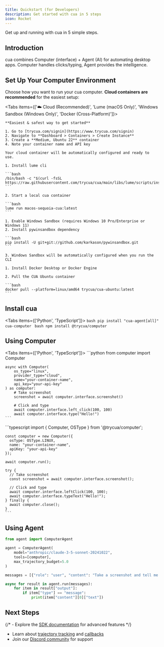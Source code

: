 ```yaml
---
title: Quickstart (for Developers)
description: Get started with cua in 5 steps
icon: Rocket
---
```



Get up and running with cua in 5 simple steps.

<Steps>
<Step>

## Introduction

cua combines Computer (interface) + Agent (AI) for automating desktop apps. Computer handles clicks/typing, Agent provides the intelligence.

</Step>

<Step>

## Set Up Your Computer Environment

Choose how you want to run your cua computer. **Cloud containers are recommended** for the easiest setup:

<Tabs items={['☁️ Cloud (Recommended)', 'Lume (macOS Only)', 'Windows Sandbox (Windows Only)', 'Docker (Cross-Platform)']}>
  <Tab value="☁️ Cloud (Recommended)">
    
    **Easiest & safest way to get started**
    
    1. Go to [trycua.com/signin](https://www.trycua.com/signin)
    2. Navigate to **Dashboard > Containers > Create Instance**
    3. Create a **Medium, Ubuntu 22** container
    4. Note your container name and API key
    
    Your cloud container will be automatically configured and ready to use.

  </Tab>
  <Tab value="Lume (macOS Only)">
    
    1. Install lume cli

    ```bash
    /bin/bash -c "$(curl -fsSL https://raw.githubusercontent.com/trycua/cua/main/libs/lume/scripts/install.sh)"
    ```

    2. Start a local cua container

    ```bash
    lume run macos-sequoia-cua:latest
    ```

  </Tab>
  <Tab value="Windows Sandbox (Windows Only)">
    
    1. Enable Windows Sandbox (requires Windows 10 Pro/Enterprise or Windows 11)
    2. Install pywinsandbox dependency

    ```bash
    pip install -U git+git://github.com/karkason/pywinsandbox.git
    ```

    3. Windows Sandbox will be automatically configured when you run the CLI

  </Tab>
  <Tab value="Docker (Cross-Platform)">
    
    1. Install Docker Desktop or Docker Engine

    2. Pull the CUA Ubuntu container

    ```bash
    docker pull --platform=linux/amd64 trycua/cua-ubuntu:latest
    ```

  </Tab>
</Tabs>

</Step>

<Step>

## Install cua

<Tabs items={['Python', 'TypeScript']}>
  <Tab value="Python">
    ```bash
    pip install "cua-agent[all]" cua-computer
    ```
  </Tab>
  <Tab value="TypeScript">
    ```bash
    npm install @trycua/computer
    ```
  </Tab>
</Tabs>

</Step>

<Step>

## Using Computer

<Tabs items={['Python', 'TypeScript']}>
  <Tab value="Python">
    ```python
    from computer import Computer

    async with Computer(
        os_type="linux",
        provider_type="cloud",
        name="your-container-name",
        api_key="your-api-key"
    ) as computer:
        # Take screenshot
        screenshot = await computer.interface.screenshot()

        # Click and type
        await computer.interface.left_click(100, 100)
        await computer.interface.type("Hello!")
    ```

  </Tab>
  <Tab value="TypeScript">
    ```typescript
    import { Computer, OSType } from '@trycua/computer';

    const computer = new Computer({
      osType: OSType.LINUX,
      name: "your-container-name",
      apiKey: "your-api-key"
    });

    await computer.run();

    try {
      // Take screenshot
      const screenshot = await computer.interface.screenshot();

      // Click and type
      await computer.interface.leftClick(100, 100);
      await computer.interface.typeText("Hello!");
    } finally {
      await computer.close();
    }
    ```

  </Tab>
</Tabs>

</Step>

<Step>

## Using Agent

```python
from agent import ComputerAgent

agent = ComputerAgent(
    model="anthropic/claude-3-5-sonnet-20241022",
    tools=[computer],
    max_trajectory_budget=5.0
)

messages = [{"role": "user", "content": "Take a screenshot and tell me what you see"}]

async for result in agent.run(messages):
    for item in result["output"]:
        if item["type"] == "message":
            print(item["content"][0]["text"])
```

</Step>
</Steps>

## Next Steps

{/* - Explore the [SDK documentation](/sdk) for advanced features */}

- Learn about [trajectory tracking](/agent-sdk/callbacks/trajectories) and [callbacks](/agent-sdk/callbacks/agent-lifecycle)
- Join our [Discord community](https://discord.com/invite/mVnXXpdE85) for support
